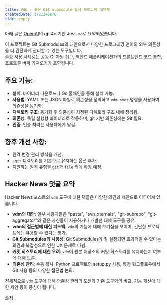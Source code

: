 ```yaml
---
title: Vdm - 좋은 Git submodule 유사 프로그램 대체제
createdDate: 1722248678
tldr: empty
---
```

아래 글은 [OpenAI](https://openai.com)의 gpt4o 기반 Jessica로 요약되었습니다.

이 프로젝트는 Git Submodules의 대안으로서 다양한 프로그래밍 언어의 외부 의존성을 더 간단하게 관리할 수 있는 도구입니다.\
주요 사용 사례로는 공동 CI 자원 접근, 백엔드 애플리케이션과의 프론트엔드 코드 통합, 프로토콜 버퍼 가져오기가 포함됩니다.

## 주요 기능:
- **설치**: 바이너리 다운로드나 Go 툴체인을 통해 설치 가능.
- **사용법**: YAML 또는 JSON 파일로 의존성을 정의하고 `vdm sync` 명령을 사용하여 의존성을 동기화.
- **디렉토리 구조**: 동기화 후 의존성이 지정된 디렉토리 구조 내에 정리됨.
- **의존성**: 독립 실행형 바이너리로 작동하며, git 기반 의존성에는 Git 필요.
- **인증**: 인증 처리는 사용자에게 맡김.

## 향후 개선 사항:
- 원격 변경 관리 방식을 개선.
- `.git` 디렉토리를 기본으로 유지하는 옵션 추가.
- 지원하는 원격 유형을 `git`과 `file` 외에 확장 예정.

## Hacker News 댓글 요약

Hacker News 포스트의 `vdm` 도구에 대한 댓글은 다양한 의견과 제안으로 이루어져 있습니다.

- **vdm의 대안**: 일부 사용자들은 "pasta", "svn_xternals", "git-subrepo", "git-aggregator"와 같은 자신들이 사용하거나 개발한 대체 도구를 공유.
- **vdm의 접근법에 대한 피드백**: `vdm`의 기능에 대해 호기심을 보이며, 간단한 프로젝트에는 유용할 수 있다는 평가.
- **Git Submodules의 사용성**: Git Submodules가 잘 설정되면 효과적일 수 있다는 의견과 복잡성으로 인한 UX 문제로 나뉨.
- **커밋 히스토리에 대한 우려**: `vdm`이 원본 저장소의 커밋 히스토리를 유지하는지 여부에 대해 토론.
- **의존성 관리**: 수동 복사, Python 프로젝트의 setup.py 사용, 특정 워크플로우에서 Git 사용 등의 다양한 접근법 논의.

전체적으로 `vdm` 도구에 대해 의존성 관리의 도전과 기존 도구와의 비교, 기능 개선에 대한 제안 등이 중심이 됩니다.

[출처](https://news.ycombinator.com/item?id=41097576)
